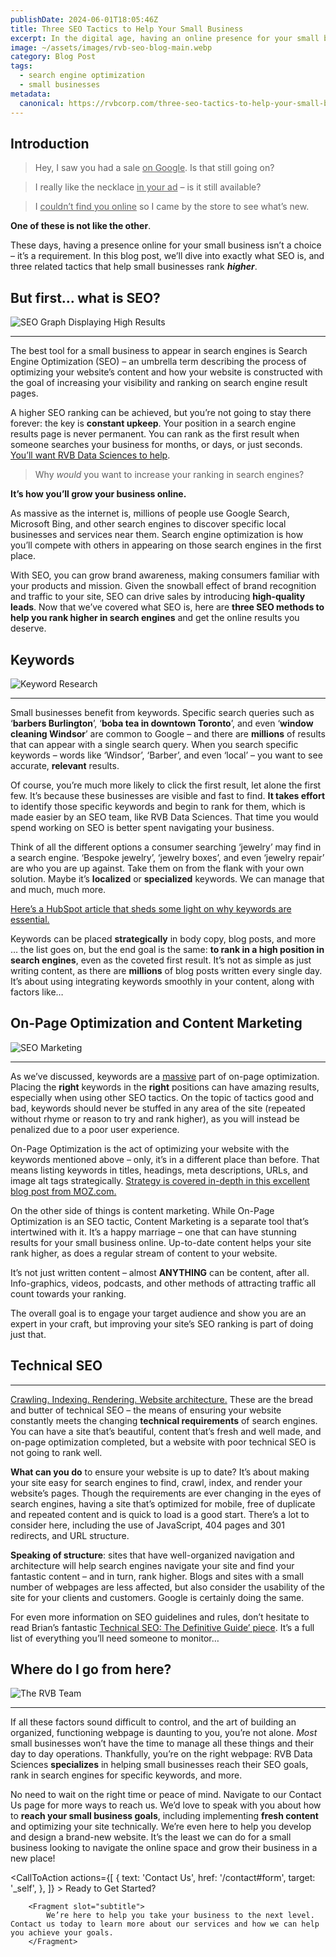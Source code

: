 ```yaml
---
publishDate: 2024-06-01T18:05:46Z
title: Three SEO Tactics to Help Your Small Business
excerpt: In the digital age, having an online presence for your small business is not a choice, it’s a requirement. This blog post dives into the world of Search Engine Optimization (SEO), a crucial tool for small businesses to increase their visibility and ranking on search engine result pages.
image: ~/assets/images/rvb-seo-blog-main.webp
category: Blog Post
tags:
  - search engine optimization
  - small businesses
metadata:
  canonical: https://rvbcorp.com/three-seo-tactics-to-help-your-small-business
---
```



## Introduction

>Hey, I saw you had a sale <u>on Google</u>. Is that still going on?

>I really like the necklace <u>in your ad</u> – is it still available?

>I <u>couldn’t find you online</u> so I came by the store to see what’s new.

**One of these is not like the other**. 

These days, having a presence online for your small business isn’t a choice – it’s a requirement. 
In this blog post, we’ll dive into exactly what SEO is, and three related tactics that help small businesses rank **_higher_**.

## But first… what is SEO?
![SEO Graph Displaying High Results](../../assets/images/seo-blog-main.webp)

<hr></hr>
The best tool for a small business to appear in search engines is Search Engine Optimization (SEO) – an umbrella term describing the process of optimizing your website’s content and how your website is constructed with the goal of increasing your visibility and ranking on search engine result pages.

A higher SEO ranking can be achieved, but you’re not going to stay there forever: the key is **constant upkeep**. Your position in a search engine results page is never permanent. You can rank as the first result when someone searches your business for months, or days, or just seconds. [You’ll want RVB Data Sciences to help](https://www.rvbcorp.com/contact).

>Why _would_ you want to increase your ranking in search engines?

**It’s how you’ll grow your business online.**

As massive as the internet is, millions of people use Google Search, Microsoft Bing, and other search engines to discover specific local businesses and services near them. Search engine optimization is how you’ll compete with others in appearing on those search engines in the first place.


With SEO, you can grow brand awareness, making consumers familiar with your products and mission. Given the snowball effect of brand recognition and traffic to your site, SEO can drive sales by introducing **high-quality leads**. Now that we’ve covered what SEO is, here are **three SEO methods to help you rank higher in search engines** and get the online results you deserve.


## Keywords
![Keyword Research](../../assets/images/seo-blog-keywords-main.webp)

<hr></hr>

Small businesses benefit from keywords. Specific search queries such as ‘**barbers Burlington**’, ‘**boba tea in downtown Toronto**’, and even ‘**window cleaning Windsor**’ are common to Google – and there are **millions** of results that can appear with a single search query. When you search specific keywords – words like ‘Windsor’, ‘Barber’, and even ‘local’ – you want to see accurate, **relevant** results.

Of course, you’re much more likely to click the first result, let alone the first few. It’s because these businesses are visible and fast to find. **It takes effort** to identify those specific keywords and begin to rank for them, which is made easier by an SEO team, like RVB Data Sciences. That time you would spend working on SEO is better spent navigating your business.

Think of all the different options a consumer searching ‘jewelry’ may find in a search engine. ‘Bespoke jewelry’, ‘jewelry boxes’, and even ‘jewelry repair’ are who you are up against. Take them on from the flank with your own solution. Maybe it’s **localized** or **specialized** keywords. We can manage that and much, much more. 

[Here’s a HubSpot article that sheds some light on why keywords are essential.](https://blog.hubspot.com/marketing/keywords)

Keywords can be placed **strategically** in body copy, blog posts, and more … the list goes on, but the end goal is the same: **to rank in a high position in search engines**, even as the coveted first result. It’s not as simple as just writing content, as there are **millions** of blog posts written every single day. It’s about using integrating keywords smoothly in your content, along with factors like…


## On-Page Optimization and Content Marketing
![SEO Marketing](../../assets/images/seo-service-main.webp)

<hr></hr>

As we’ve discussed, keywords are a <u>massive</u> part of on-page optimization. Placing the **right** keywords in the **right** positions can have amazing results, especially when using other SEO tactics. On the topic of tactics good and bad, keywords should never be stuffed in any area of the site (repeated without rhyme or reason to try and rank higher), as you will instead be penalized due to a poor user experience.

On-Page Optimization is the act of optimizing your website with the keywords mentioned above – only, it’s in a different place than before. That means listing keywords in titles, headings, meta descriptions, URLs, and image alt tags strategically. [Strategy is covered in-depth in this excellent blog post from MOZ.com.](https://moz.com/learn/seo/what-are-keywords#:~:text=Why%20are%20keywords%20important%3F,ready%20to%20make%20a%20purchase.)

On the other side of things is content marketing. While On-Page Optimization is an SEO tactic, Content Marketing is a separate tool that’s intertwined with it. It’s a happy marriage – one that can have stunning results for your small business online. Up-to-date content helps your site rank higher, as does a regular stream of content to your website. 

It’s not just written content – almost **ANYTHING** can be content, after all. Info-graphics, videos, podcasts, and other methods of attracting traffic all count towards your ranking. 

The overall goal is to engage your target audience and show you are an expert in your craft, but improving your site’s SEO ranking is part of doing just that.


## Technical SEO
<hr></hr>

<u>Crawling. Indexing. Rendering. Website architecture.</u> These are the bread and butter of technical SEO – the means of ensuring your website constantly meets the changing **technical requirements** of search engines. You can have a site that’s beautiful, content that’s fresh and well made, and on-page optimization completed, but a website with poor technical SEO is not going to rank well.

**What can you do** to ensure your website is up to date? It’s about making your site easy for search engines to find, crawl, index, and render your website’s pages. Though the requirements are ever changing in the eyes of search engines, having a site that’s optimized for mobile, free of duplicate and repeated content and is quick to load is a good start. There’s a lot to consider here, including the use of JavaScript, 404 pages and 301 redirects, and URL structure.

**Speaking of structure**: sites that have well-organized navigation and architecture will help search engines navigate your site and find your fantastic content – and in turn, rank higher. Blogs and sites with a small number of webpages are less affected, but also consider the usability of the site for your clients and customers. Google is certainly doing the same.

For even more information on SEO guidelines and rules, don’t hesitate to read Brian’s fantastic [Technical SEO: The Definitive Guide’ piece](https://backlinko.com/technical-seo-guide). It’s a full list of everything you’ll need someone to monitor…


## Where do I go from here?
![The RVB Team](../../assets/images/about-us-main.webp)

<hr></hr>

If all these factors sound difficult to control, and the art of building an organized, functioning webpage is daunting to you, you’re not alone. *Most* small businesses won’t have the time to manage all these things and their day to day operations. Thankfully, you’re on the right webpage: RVB Data Sciences **specializes** in helping small businesses reach their SEO goals, rank in search engines for specific keywords, and more.

No need to wait on the right time or peace of mind. Navigate to our Contact Us page for more ways to reach us. We’d love to speak with you about how to **reach your small business goals**, including implementing **fresh content** and optimizing your site technically. We’re even here to help you develop and design a brand-new website. It’s the least we can do for a small business looking to navigate the online space and grow their business in a new place!

<CallToAction
    actions={[
        {
            text: 'Contact Us',
            href: '/contact#form',
            target: '_self',
        },
        ]}
    >
        <Fragment slot="title">
        Ready to Get Started?
        </Fragment>

        <Fragment slot="subtitle">
            We’re here to help you take your business to the next level. Contact us today to learn more about our services and how we can help you achieve your goals.
        </Fragment>

</CallToAction>